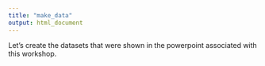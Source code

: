 ```yaml
---
title: "make_data"
output: html_document
---
```


Let's create the datasets that were shown in the powerpoint associated with this workshop.

